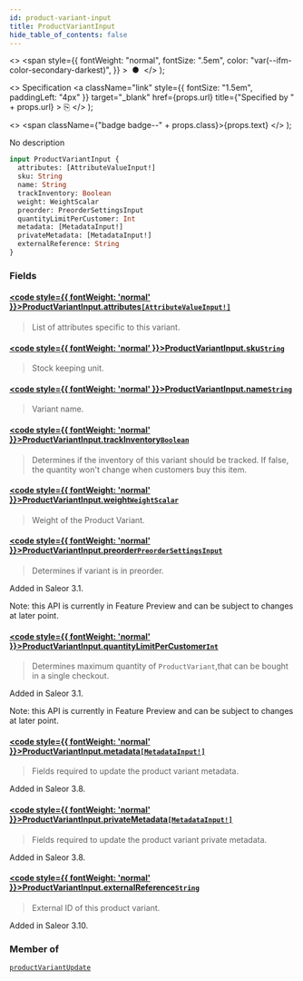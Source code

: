 ```yaml
---
id: product-variant-input
title: ProductVariantInput
hide_table_of_contents: false
---
```


  <>
    <span
      style={{
        fontWeight: "normal",
        fontSize: ".5em",
        color: "var(--ifm-color-secondary-darkest)",
      }}
    >
      &nbsp;●&nbsp;
    </span>
  </>
);

  <>
    Specification
    <a
      className="link"
      style={{ fontSize: "1.5em", paddingLeft: "4px" }}
      target="\_blank"
      href={props.url}
      title={"Specified by " + props.url}
    >
      ⎘
    </a>
  </>
);

  <>
    <span className={"badge badge--" + props.class}>{props.text}</span>
  </>
);

No description

```graphql
input ProductVariantInput {
  attributes: [AttributeValueInput!]
  sku: String
  name: String
  trackInventory: Boolean
  weight: WeightScalar
  preorder: PreorderSettingsInput
  quantityLimitPerCustomer: Int
  metadata: [MetadataInput!]
  privateMetadata: [MetadataInput!]
  externalReference: String
}
```

### Fields

#### [<code style={{ fontWeight: 'normal' }}>ProductVariantInput.<b>attributes</b></code>](#)<Bullet />[`[AttributeValueInput!]`](../../../api-reference/attributes/inputs/attribute-value-input) <Badge class="secondary" text="list"/> <Badge class="secondary" text="input"/> <Badge class="secondary" text="attributes"/>

> List of attributes specific to this variant.

#### [<code style={{ fontWeight: 'normal' }}>ProductVariantInput.<b>sku</b></code>](#)<Bullet />[`String`](../../../api-reference/miscellaneous/scalars/string) <Badge class="secondary" text="scalar"/> <Badge class="secondary" text="miscellaneous"/>

> Stock keeping unit.

#### [<code style={{ fontWeight: 'normal' }}>ProductVariantInput.<b>name</b></code>](#)<Bullet />[`String`](../../../api-reference/miscellaneous/scalars/string) <Badge class="secondary" text="scalar"/> <Badge class="secondary" text="miscellaneous"/>

> Variant name.

#### [<code style={{ fontWeight: 'normal' }}>ProductVariantInput.<b>trackInventory</b></code>](#)<Bullet />[`Boolean`](../../../api-reference/miscellaneous/scalars/boolean) <Badge class="secondary" text="scalar"/> <Badge class="secondary" text="miscellaneous"/>

> Determines if the inventory of this variant should be tracked. If false, the quantity won't change when customers buy this item.

#### [<code style={{ fontWeight: 'normal' }}>ProductVariantInput.<b>weight</b></code>](#)<Bullet />[`WeightScalar`](../../../api-reference/miscellaneous/scalars/weight-scalar) <Badge class="secondary" text="scalar"/> <Badge class="secondary" text="miscellaneous"/>

> Weight of the Product Variant.

#### [<code style={{ fontWeight: 'normal' }}>ProductVariantInput.<b>preorder</b></code>](#)<Bullet />[`PreorderSettingsInput`](../../../api-reference/products/inputs/preorder-settings-input) <Badge class="secondary" text="input"/> <Badge class="secondary" text="products"/>

> Determines if variant is in preorder.

Added in Saleor 3.1.

Note: this API is currently in Feature Preview and can be subject to changes at later point.

>

#### [<code style={{ fontWeight: 'normal' }}>ProductVariantInput.<b>quantityLimitPerCustomer</b></code>](#)<Bullet />[`Int`](../../../api-reference/miscellaneous/scalars/int) <Badge class="secondary" text="scalar"/> <Badge class="secondary" text="miscellaneous"/>

> Determines maximum quantity of `ProductVariant`,that can be bought in a single checkout.

Added in Saleor 3.1.

Note: this API is currently in Feature Preview and can be subject to changes at later point.

>

#### [<code style={{ fontWeight: 'normal' }}>ProductVariantInput.<b>metadata</b></code>](#)<Bullet />[`[MetadataInput!]`](../../../api-reference/miscellaneous/inputs/metadata-input) <Badge class="secondary" text="list"/> <Badge class="secondary" text="input"/> <Badge class="secondary" text="miscellaneous"/>

> Fields required to update the product variant metadata.

Added in Saleor 3.8.

>

#### [<code style={{ fontWeight: 'normal' }}>ProductVariantInput.<b>privateMetadata</b></code>](#)<Bullet />[`[MetadataInput!]`](../../../api-reference/miscellaneous/inputs/metadata-input) <Badge class="secondary" text="list"/> <Badge class="secondary" text="input"/> <Badge class="secondary" text="miscellaneous"/>

> Fields required to update the product variant private metadata.

Added in Saleor 3.8.

>

#### [<code style={{ fontWeight: 'normal' }}>ProductVariantInput.<b>externalReference</b></code>](#)<Bullet />[`String`](../../../api-reference/miscellaneous/scalars/string) <Badge class="secondary" text="scalar"/> <Badge class="secondary" text="miscellaneous"/>

> External ID of this product variant.

Added in Saleor 3.10.

>

### Member of

[`productVariantUpdate`](../../../api-reference/products/mutations/product-variant-update) <Badge class="secondary" text="mutation"/>
